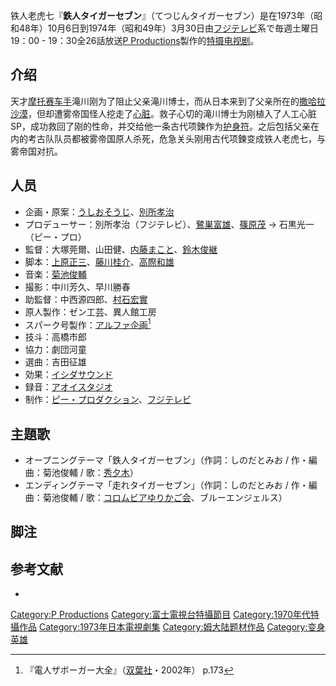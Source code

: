 {{copyedit|time=2014-12-03T13:36:01+00:00}}
{{expand|time=2014-12-03T13:35:35+00:00}}

铁人老虎七『'''鉄人タイガーセブン'''』（てつじんタイガーセブン）是在1973年（昭和48年）10月6日到1974年（昭和49年）3月30日由[[富士電視台|フジテレビ]]系で毎週土曜日19：00 - 19：30全26話放送[[P_Productions|P Productions]]製作的[[特攝|特摄电视剧]]。

==介绍==
天才[[赛车手|摩托赛车手]]滝川刚为了阻止父亲滝川博士，而从日本来到了父亲所在的[[撒哈拉沙漠|撒哈拉沙漠]]，但却遭雾帝国怪人挖走了[[心臟|心脏]]。救子心切的滝川博士为刚植入了人工心脏SP，成功救回了刚的性命，并交给他一条古代项鍊作为[[護身符|护身符]]。之后包括父亲在内的考古队队员都被雾帝国原人杀死，危急关头刚用古代项鍊变成铁人老虎七，与雾帝国对抗。

==人员==
* 企画・原案：[[うしおそうじ|うしおそうじ]]、[[別所孝治|別所孝治]]
* プロデューサー：別所孝治（フジテレビ）、[[うしおそうじ|鷺巣富雄]]、[[篠原茂|篠原茂]] → 石黒光一（ピー・プロ）
* 監督：大塚莞爾、山田健、[[内藤誠|内藤まこと]]、[[鈴木俊継|鈴木俊継]]
* 脚本：[[上原正三|上原正三]]、[[藤川桂介|藤川桂介]]、[[高際和雄|高際和雄]]
* 音楽：[[菊池俊輔|菊池俊輔]]
* 撮影：中川芳久、早川勝春
* 助監督：中西源四郎、[[村石宏實|村石宏實]]
* 原人製作：ゼン工芸、異人館工房
* スパーク号製作：[[アルファ企画|アルファ企画]]<ref>『電人ザボーガー大全』（[[双葉社|双葉社]]・2002年） p.173</ref>
* 技斗：高橋市郎
* 協力：劇団河童
* 選曲：吉田征雄
* 効果：[[フィズサウンド|イシダサウンド]]
* 録音：[[アオイスタジオ|アオイスタジオ]]
* 制作：[[ピー・プロダクション|ピー・プロダクション]]、[[フジテレビジョン|フジテレビ]]
== 主題歌 ==
* オープニングテーマ「鉄人タイガーセブン」（作詞：しのだとみお / 作・編曲：菊池俊輔 / 歌：[[ヒデ夕樹|秀夕木]]）
* エンディングテーマ「走れタイガーセブン」（作詞：しのだとみお / 作・編曲：菊池俊輔 / 歌：[[音羽ゆりかご会|コロムビアゆりかご会]]、ブルーエンジェルス）
== 脚注 ==
{{Reflist}}
== 参考文献 ==
* {{Cite book 
|others = 監修 金田益実
|date = 1998-05-30
|title = [[宇宙船_(雑誌)|宇宙船]]SPECIAL ’70年代特撮ヒーロー全集 
|publisher = [[朝日ソノラマ|朝日ソノラマ]] 
|isbn = 4-257-03533-1 
|ref = {{SfnRef|宇宙船SPECIAL|1998}}
}}

{{DEFAULTSORT:Tetsujin Taigā Sebun}}
[[Category:P_Productions|Category:P Productions]]
[[Category:富士電視台特攝節目|Category:富士電視台特攝節目]]
[[Category:1970年代特攝作品|Category:1970年代特攝作品]]
[[Category:1973年日本電視劇集|Category:1973年日本電視劇集]]
[[Category:姆大陆题材作品|Category:姆大陆题材作品]]
[[Category:变身英雄|Category:变身英雄]]